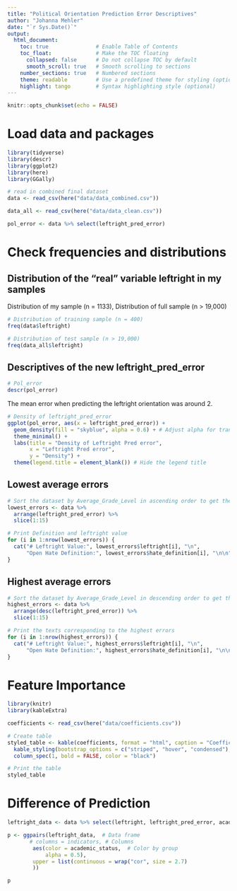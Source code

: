 ```yaml
---
title: "Political Orientation Prediction Error Descriptives"
author: "Johanna Mehler"
date: "`r Sys.Date()`"
output: 
  html_document:
    toc: true               # Enable Table of Contents
    toc_float:              # Make the TOC floating
      collapsed: false      # Do not collapse TOC by default
      smooth_scroll: true   # Smooth scrolling to sections
    number_sections: true   # Numbered sections
    theme: readable         # Use a predefined theme for styling (optional)
    highlight: tango        # Syntax highlighting style (optional)
---
```


```r
knitr::opts_chunk$set(echo = FALSE)
```

# Load data and packages

```r
library(tidyverse)
library(descr)
library(ggplot2)
library(here)
library(GGally)

# read in combined final dataset
data <- read_csv(here("data/data_combined.csv"))

data_all <- read_csv(here("data/data_clean.csv"))

pol_error <- data %>% select(leftright_pred_error)
```

# Check frequencies and distributions

## Distribution of the "real" variable leftright in my samples 

Distribution of my sample (n = 1133), Distribution of full sample (n > 19,000)


```r
# Distribution of training sample (n = 400)
freq(data$leftright)

# Distribution of test sample (n > 19,000)
freq(data_all$leftright)
```

## Descriptives of the new leftright_pred_error

```r
# Pol_error
descr(pol_error)
```

The mean error when predicting the leftright orientation was around 2.

```r
# Density of leftright_pred_error
ggplot(pol_error, aes(x = leftright_pred_error)) +
  geom_density(fill = "skyblue", alpha = 0.6) + # Adjust alpha for transparency
  theme_minimal() +
  labs(title = "Density of Leftright Pred error",
       x = "Leftright Pred error",
       y = "Density") +
  theme(legend.title = element_blank()) # Hide the legend title
```

## Lowest average errors

```r
# Sort the dataset by Average_Grade_Level in ascending order to get the 15 lowest errors
lowest_errors <- data %>%
  arrange(leftright_pred_error) %>%
  slice(1:15)

# Print Definition and leftright value
for (i in 1:nrow(lowest_errors)) {
  cat("# Leftright Value:", lowest_errors$leftright[i], "\n",
      "Open Hate Definition:", lowest_errors$hate_definition[i], "\n\n")
}
```

## Highest average errors

```r
# Sort the dataset by Average_Grade_Level in descending order to get the 15 highest errors
highest_errors <- data %>%
  arrange(desc(leftright_pred_error)) %>%
  slice(1:15)

# Print the texts corresponding to the highest errors
for (i in 1:nrow(highest_errors)) {
  cat("# Leftright Value:", highest_errors$leftright[i], "\n",
      "Open Hate Definition:", highest_errors$hate_definition[i], "\n\n")
}
```


# Feature Importance

```r
library(knitr)
library(kableExtra)

coefficients <- read_csv(here("data/coefficients.csv"))

# Create table
styled_table <- kable(coefficients, format = "html", caption = "Coefficients of Predictor Variables", digits = 3) %>%
  kable_styling(bootstrap_options = c("striped", "hover", "condensed"), full_width = F, font_size = 12) %>%
  column_spec(1, bold = FALSE, color = "black")

# Print the table
styled_table

```


# Difference of Prediction 

```r
leftright_data <- data %>% select(leftright, leftright_pred_error, academic_status)

p <- ggpairs(leftright_data,  # Data frame
       # columns = indicators, # Columns
        aes(color = academic_status,  # Color by group
            alpha = 0.5),
        upper = list(continuous = wrap("cor", size = 2.7)
        ))

p
```

